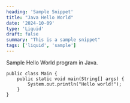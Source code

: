 ```yaml
---
heading: 'Sample Snippet'
title: "Java Hello World"
date: '2024-10-09'
type: 'Liquid'
draft: false
summary: "This is a sample snippet"
tags: ['liquid', 'sample']
---
```


Sample Hello World program in Java.

```java:snippet.liquid
public class Main {
    public static void main(String[] args) {
        System.out.println("Hello world!");
    }
}
```
